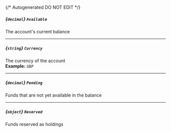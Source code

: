 {/* Autogenerated DO NOT EDIT  */}
##### *{`decimal`}* `Available`
The account's current balance

---
##### *{`string`}* `Currency`
The currency of the account
<br/>
**Example:** `GBP`

---
##### *{`decimal`}* `Pending`
Funds that are not yet available in the balance

---
##### *{`object`}* `Reserved`
Funds reserved as holdings



